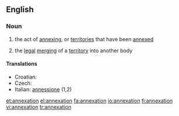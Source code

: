 ==English==

===Noun===
{{wikipedia}}
{{en-noun}}

# the act of [[annexing]], or [[territories]] that have been [[annexed]]
#{{legal}} the [[legal]] [[merging]] of a [[territory]] into another body

====Translations====
{{top}}
*Croatian: {{t+|hr|aneksija|f}}
* Czech: {{t-|cs|anexe|f}}
*Italian: [[annessione]] {{f}} (1,2)
{{mid}}

{{bottom}}

[[et:annexation]]
[[el:annexation]]
[[fa:annexation]]
[[io:annexation]]
[[fi:annexation]]
[[vi:annexation]]
[[tr:annexation]]